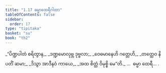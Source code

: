 ```yaml
---
title: "1.17 ဓမ္မာထေရီဂါထာ"
tableOfContents: false
sidebar:
  order: 17
type: "tipitaka"
basket: "su"
book: "th2"
---
```



<DynamicBreadcrumb />

<Division number="17" book="th2" e="ch" v="19" p="380">

<Paragraph number="34" type="verses" book="th2">
_“ပိဏ္ဍပါတံ စရိတွာန,_  
_ဒဏ္ဍမောလုဗ္ဘ ဒုဗ္ဗလာ;_  
_ဝေဓမာနေဟိ ဂတ္တေဟိ,_  
_တတ္ထေဝ နိပတိံ ဆမာ;_  
_ဒိသွာ အာဒီနဝံ ကာယေ,_  
_အထ စိတ္တံ ဝိမုစ္စိ မေ”တိ._  


</Paragraph>
</Division>

<Paragraph number="35" type="center" book="th2">
…  ဓမ္မာ ထေရီ… .
</Paragraph>
